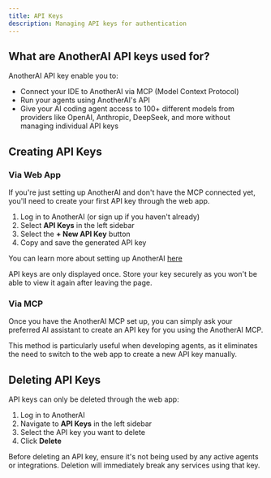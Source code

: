 ```yaml
---
title: API Keys
description: Managing API keys for authentication
---
```


## What are AnotherAI API keys used for?

AnotherAI API key enable you to:

- Connect your IDE to AnotherAI via MCP (Model Context Protocol)
- Run your agents using AnotherAI's API
- Give your AI coding agent access to 100+ different models from providers like OpenAI, Anthropic, DeepSeek, and more without managing individual API keys

## Creating API Keys

### Via Web App

If you're just setting up AnotherAI and don't have the MCP connected yet, you'll need to create your first API key through the web app.

1. Log in to AnotherAI (or sign up if you haven't already)
2. Select **API Keys** in the left sidebar
3. Select the **+ New API Key** button
4. Copy and save the generated API key

You can learn more about setting up AnotherAI [here](/#get-started)

<Callout type="warning">
  API keys are only displayed once. Store your key securely as you won't be able to view it again after leaving the
  page.
</Callout>

### Via MCP

Once you have the AnotherAI MCP set up, you can simply ask your preferred AI assistant to create an API key for you using the AnotherAI MCP.

This method is particularly useful when developing agents, as it eliminates the need to switch to the web app to create a new API key manually.

## Deleting API Keys

API keys can only be deleted through the web app:

1. Log in to AnotherAI
2. Navigate to **API Keys** in the left sidebar
3. Select the API key you want to delete
4. Click **Delete**

<Callout type="warning">
  Before deleting an API key, ensure it's not being used by any active agents or integrations. Deletion will immediately
  break any services using that key.
</Callout>

